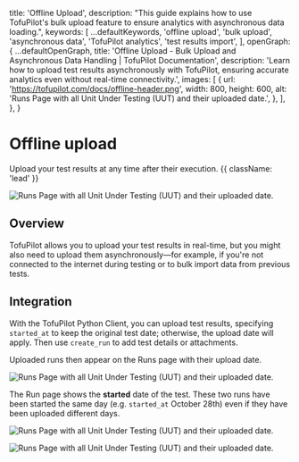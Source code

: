 
  title: 'Offline Upload',
  description:
    "This guide explains how to use TofuPilot's bulk upload feature to ensure analytics with asynchronous data loading.",
  keywords: [
    ...defaultKeywords,
    'offline upload',
    'bulk upload',
    'asynchronous data',
    'TofuPilot analytics',
    'test results import',
  ],
  openGraph: {
    ...defaultOpenGraph,
    title:
      'Offline Upload - Bulk Upload and Asynchronous Data Handling | TofuPilot Documentation',
    description:
      'Learn how to upload test results asynchronously with TofuPilot, ensuring accurate analytics even without real-time connectivity.',
    images: [
      {
        url: 'https://tofupilot.com/docs/offline-header.png',
        width: 800,
        height: 600,
        alt: 'Runs Page with all Unit Under Testing (UUT) and their uploaded date.',
      },
    ],
  },
}

# Offline upload

Upload your test results at any time after their execution. {{ className: 'lead' }}

<Image
  src="/offline-header.png"
  alt="Runs Page with all Unit Under Testing (UUT) and their uploaded date."
/>

## Overview

TofuPilot allows you to upload your test results in real-time, but you might also need to upload them asynchronously—for example, if you're not connected to the internet during testing or to bulk import data from previous tests.

## Integration

With the TofuPilot Python Client, you can upload test results, specifying `started_at` to keep the original test date; otherwise, the upload date will apply. Then use `create_run` to add test details or attachments.

<CodeGroup>
  <CodeGithub
    title="OpenHTF"
    branch="main"
    path="docs_tofupilot/offline-upload/openhtf/main.py"
  />
  <CodeGithub
    title="Python"
    branch="main"
    path="docs_tofupilot/offline-upload/client/main.py"
  />
</CodeGroup>

Uploaded runs then appear on the Runs page with their upload date.

<Image
  src="/offline-page-runs.png"
  alt="Runs Page with all Unit Under Testing (UUT) and their uploaded date."
/>

The Run page shows the **started** date of the test. These two runs have been started the same day (e.g. `started_at` October 28th) even if they have been uploaded different days.

<Image
  src="/asynchronous-page-run1.png"
  alt="Runs Page with all Unit Under Testing (UUT) and their uploaded date."
/>

<Image
  src="/asynchronous-page-run2.png"
  alt="Runs Page with all Unit Under Testing (UUT) and their uploaded date."
/>
